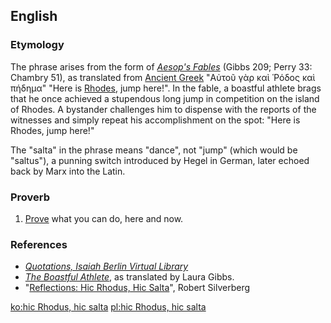 ==English==

===Etymology===
The phrase arises from the {{etyl|la|en}} form of ''[[w:Aesop's Fables|Aesop's Fables]]'' (Gibbs 209; Perry 33: Chambry 51), as translated from [[Ancient Greek]] "Αὐτοῦ γὰρ καὶ Ῥόδος καὶ πήδημα" {{context|literally|lang=en}} "Here is [[Rhodes]], jump here!". In the fable, a boastful athlete brags that he once achieved a stupendous long jump in competition on the island of Rhodes. A bystander challenges him to dispense with the reports of the witnesses and simply repeat his accomplishment on the spot: "Here is Rhodes, jump here!" 

The "salta" in the phrase means "dance", not "jump" (which would be "saltus"), a punning switch introduced by Hegel in German, later echoed back by Marx into the Latin.

===Proverb===
{{head|en|proverb|head=[[hic]] [[Rhodus]], [[hic]] [[salta]]}}

# {{context|politics|lang=en}} [[prove|Prove]] what you can do, here and now.

===References===
* ''[http://berlin.wolf.ox.ac.uk/lists/quotations/quotations_by_ib.html Quotations, Isaiah Berlin Virtual Library]''
* ''[http://www.mythfolklore.net/aesopica/oxford/209.htm The Boastful Athlete]'', as translated by Laura Gibbs.
* "[http://www.asimovs.com/_issue_0901/ref.shtml Reflections: Hic Rhodus, Hic Salta]", Robert Silverberg

[[ko:hic Rhodus, hic salta]]
[[pl:hic Rhodus, hic salta]]